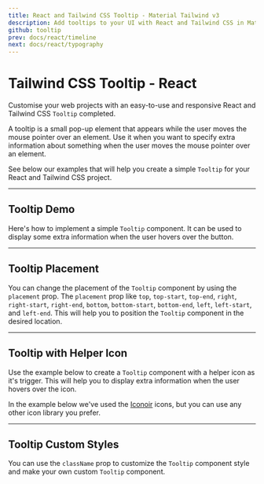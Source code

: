 ```yaml
---
title: React and Tailwind CSS Tooltip - Material Tailwind v3
description: Add tooltips to your UI with React and Tailwind CSS in Material Tailwind v3. Provide helpful information and hints with stylish and customizable tooltip elements.
github: tooltip
prev: docs/react/timeline
next: docs/react/typography
---
```


# Tailwind CSS Tooltip - React

Customise your web projects with an easy-to-use and responsive React and Tailwind CSS `Tooltip` completed.

A tooltip is a small pop-up element that appears while the user moves the mouse pointer over an element. Use it when you want to specify extra information about something when the user moves the mouse pointer over an element.

See below our examples that will help you create a simple `Tooltip` for your React and Tailwind CSS project.

---

## Tooltip Demo

Here's how to implement a simple `Tooltip` component. It can be used to display some extra information when the user hovers over the button.

<PreviewWithCode relativePath="tooltip/tooltip-demo.tsx" language="react" />

---

## Tooltip Placement

You can change the placement of the `Tooltip` component by using the `placement` prop. The `placement` prop like `top`, `top-start`, `top-end`, `right`, `right-start`, `right-end`, `bottom`, `bottom-start`, `bottom-end`, `left`, `left-start`, and `left-end`. This will help you to position the `Tooltip` component in the desired location.

<PreviewWithCode relativePath="tooltip/tooltip-placement.tsx" language="react" />

---

## Tooltip with Helper Icon

Use the example below to create a `Tooltip` component with a helper icon as it's trigger. This will help you to display extra information when the user hovers over the icon.

In the example below we've used the [Iconoir](https://iconoir.com/) icons, but you can use any other icon library you prefer.

<PreviewWithCode relativePath="tooltip/tooltip-with-helper-icon.tsx" language="react" />

---

## Tooltip Custom Styles

You can use the `className` prop to customize the `Tooltip` component style and make your own custom `Tooltip` component.

<PreviewWithCode relativePath="tooltip/tooltip-custom-styles.tsx" language="react" />